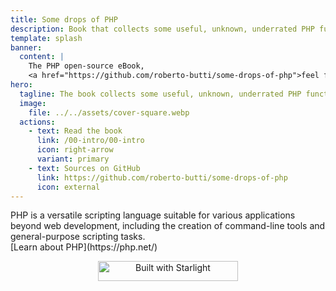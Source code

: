 ```yaml
---
title: Some drops of PHP
description: Book that collects some useful, unknown, underrated PHP functions or stuff discovered, used, and learned during PHP daily use.
template: splash
banner:
  content: |
    The PHP open-source eBook,
    <a href="https://github.com/roberto-butti/some-drops-of-php">feel free to contribute adding or reviewing content</a>
hero:
  tagline: The book collects some useful, unknown, underrated PHP functions discovered and learned while using PHP daily.
  image:
    file: ../../assets/cover-square.webp
  actions:
    - text: Read the book
      link: /00-intro/00-intro
      icon: right-arrow
      variant: primary
    - text: Sources on GitHub
      link: https://github.com/roberto-butti/some-drops-of-php
      icon: external
---
```



<AboutBlock title="This book is about PHP">
PHP is a versatile scripting language suitable for various applications beyond web development, including the creation of command-line tools and general-purpose scripting tasks.
<br/>
[Learn about PHP](https://php.net/)

</AboutBlock>

<p align="center">
<a href="https://starlight.astro.build"><img src="https://astro.badg.es/v2/built-with-starlight/small.svg" alt="Built with Starlight" width="224" height="32" /></a>
</p>